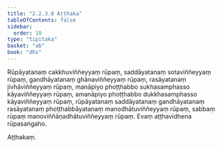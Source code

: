 ```yaml
---
title: "2.2.3.8 Aṭṭhaka"
tableOfContents: false
sidebar:
  order: 10
type: "tipitaka"
basket: "ab"
book: "dhs"
---
```



<DynamicBreadcrumb />

<Division number="974" book="dhs" bookNo="29" page="203">

<Paragraph number="1634" book="dhs">
Rūpāyatanaṃ cakkhuviññeyyaṃ rūpaṃ, saddāyatanaṃ sotaviññeyyaṃ rūpaṃ, gandhāyatanaṃ ghānaviññeyyaṃ rūpaṃ, rasāyatanaṃ jivhāviññeyyaṃ rūpaṃ, manāpiyo phoṭṭhabbo sukhasamphasso kāyaviññeyyaṃ rūpaṃ, amanāpiyo phoṭṭhabbo dukkhasamphasso kāyaviññeyyaṃ rūpaṃ, rūpāyatanaṃ saddāyatanaṃ gandhāyatanaṃ rasāyatanaṃ phoṭṭhabbāyatanaṃ manodhātuviññeyyaṃ rūpaṃ, sabbaṃ rūpaṃ manoviññāṇadhātuviññeyyaṃ rūpaṃ.

</Paragraph>
</Division>

<Paragraph number="1635" type="center" book="dhs">
Evaṃ aṭṭhavidhena rūpasaṅgaho.

  
Aṭṭhakaṃ.
</Paragraph>